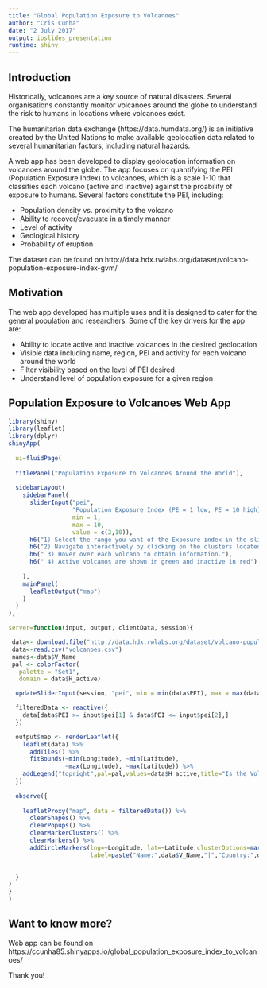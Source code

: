 ---
title: "Global Population Exposure to Volcanoes"
author: "Cris Cunha"
date: "2 July 2017"
output: ioslides_presentation
runtime: shiny
---

## Introduction {.smaller}

Historically, volcanoes are a key source of natural disasters. Several organisations constantly monitor volcanoes around the globe to understand the risk to humans in locations where volcanoes exist.

The humanitarian data exchange (https://data.humdata.org/) is an initiative created by the United Nations to make available geolocation data related to several humanitarian factors, including natural hazards. 

A web app has been developed to display geolocation information on volcanoes around the globe. The app focuses on quantifying the PEI (Population Exposure Index) to volcanoes, which is a scale 1-10 that classifies each volcano (active and inactive) against the proability of exposure to humans. Several factors constitute the PEI, including:

- Population density vs. proximity to the volcano
- Ability to recover/evacuate in a timely manner
- Level of activity
- Geological history
- Probability of eruption

The dataset can be found on http://data.hdx.rwlabs.org/dataset/volcano-population-exposure-index-gvm/



## Motivation

The web app developed has multiple uses and it is designed to cater for the general population and researchers. Some of the key drivers for the app are:

- Ability to locate active and inactive volcanoes in the desired geolocation
- Visible data including name, region, PEI and activity for each volcano around the world
- Filter visibility based on the level of PEI desired
- Understand level of population exposure for a given region

## Population Exposure to Volcanoes Web App

```{r echo=FALSE, message=FALSE, warning=FALSE}
library(shiny)
library(leaflet)
library(dplyr)
shinyApp(
  
  ui=fluidPage(
  
  titlePanel("Population Exposure to Volcanoes Around the World"),
  
  sidebarLayout(
    sidebarPanel(
      sliderInput("pei",
                  "Population Exposure Index (PE = 1 low, PE = 10 high):",
                  min = 1,
                  max = 10,
                  value = c(2,10)),
      h6("1) Select the range you want of the Exposure index in the slider above."), 
      h6("2) Navigate interactively by clicking on the clusters located at the map."),
      h6(" 3) Hover over each volcano to obtain information."),
      h6(" 4) Active volcanos are shown in green and inactive in red")
                  
    ),
    mainPanel(
      leafletOutput("map")
    )
  )
),

server=function(input, output, clientData, session){

 data<- download.file("http://data.hdx.rwlabs.org/dataset/volcano-population-exposure-index-gvm/resource_download/e3b1ecf0-ec47-49f7-9011-6bbb7403ef6d", destfile="volcanoes.csv")
 data<-read.csv("volcanoes.csv")
 names<-data$V_Name
 pal <- colorFactor(
   palette = "Set1",
   domain = data$H_active)

  updateSliderInput(session, "pei", min = min(data$PEI), max = max(data$PEI))

  filteredData <- reactive({
    data[data$PEI >= input$pei[1] & data$PEI <= input$pei[2],]
  })

  output$map <- renderLeaflet({
    leaflet(data) %>%
      addTiles() %>%
      fitBounds(~min(Longitude), ~min(Latitude), 
                ~max(Longitude), ~max(Latitude)) %>%
    addLegend("topright",pal=pal,values=data$H_active,title="Is the Volcano Active?" ,opacity=1)
  })
  
  observe({
    
    leafletProxy("map", data = filteredData()) %>%
      clearShapes() %>% 
      clearPopups() %>%
      clearMarkerClusters() %>%
      clearMarkers() %>%
      addCircleMarkers(lng=~Longitude, lat=~Latitude,clusterOptions=markerClusterOptions(),
                       label=paste("Name:",data$V_Name,"|","Country:",data$Country,"|","Region:",data$Subregion,"|","PEI:",data$PEI),color=~pal(data$H_active),radius=10)
    

  }
)
}
)
```

## Want to know more?

Web app can be found on  https://ccunha85.shinyapps.io/global_population_exposure_index_to_volcanoes/

Thank you!